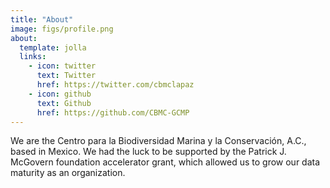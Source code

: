 ```yaml
---
title: "About"
image: figs/profile.png
about:
  template: jolla
  links:
    - icon: twitter
      text: Twitter
      href: https://twitter.com/cbmclapaz
    - icon: github
      text: Github
      href: https://github.com/CBMC-GCMP
---
```


We are the Centro para la Biodiversidad Marina y la Conservación, A.C., based in Mexico. We had the luck to be supported by the Patrick J. McGovern foundation accelerator grant, which allowed us to grow our data maturity as an organization.
